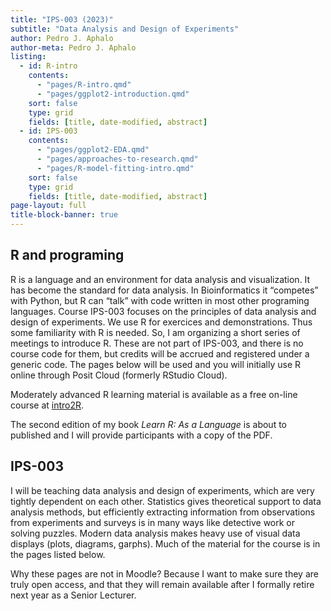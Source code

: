 ```yaml
---
title: "IPS-003 (2023)"
subtitle: "Data Analysis and Design of Experiments"
author: Pedro J. Aphalo
author-meta: Pedro J. Aphalo
listing:
  - id: R-intro
    contents:
      - "pages/R-intro.qmd"
      - "pages/ggplot2-introduction.qmd"
    sort: false
    type: grid
    fields: [title, date-modified, abstract]
  - id: IPS-003
    contents:
      - "pages/ggplot2-EDA.qmd"
      - "pages/approaches-to-research.qmd"
      - "pages/R-model-fitting-intro.qmd"
    sort: false
    type: grid
    fields: [title, date-modified, abstract]
page-layout: full
title-block-banner: true
---
```


## R and programing

R is a language and an environment for data analysis and visualization. It has
become the standard for data analysis. In Bioinformatics it "competes" with Python, 
but R can "talk" with code written in most other programing languages. Course
IPS-003 focuses on the principles of data analysis and design of experiments. We
use R for exercices and demonstrations. Thus some familiarity with R is needed.
So, I am organizing a short series of meetings to introduce R. These are not part
of IPS-003, and there is no course code for them, but credits will be accrued
and registered under a generic code. The pages below will be used and you will
initially use R online through Posit Cloud (formerly RStudio Cloud).

::: {#R-intro}
:::

Moderately advanced R learning material is available as a free on-line course at
[intro2R](https://alexd106.github.io/intro2R/index.html).

The second edition of my book _Learn R: As a Language_ is about to published and
I will provide participants with a copy of the PDF.

## IPS-003

I will be teaching data analysis and design of experiments, which are very 
tightly dependent on each other. Statistics gives theoretical support to data 
analysis methods, but efficiently extracting information from observations from 
experiments and surveys is in many ways like detective work or solving puzzles.
Modern data analysis makes heavy use of visual data displays (plots, diagrams,
garphs). Much of the material for the course is in the pages listed below.

::: {#IPS-003}
:::

Why these pages are not in Moodle? Because I want to make sure they are truly
open access, and that they will remain available after I formally retire next 
year as a Senior Lecturer.
